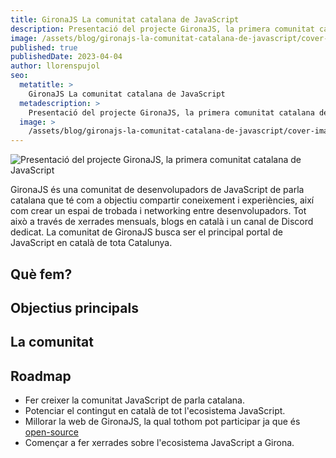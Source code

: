 ```yaml
---
title: GironaJS La comunitat catalana de JavaScript
description: Presentació del projecte GironaJS, la primera comunitat catalana de JavaScript
image: /assets/blog/gironajs-la-comunitat-catalana-de-javascript/cover-image.jpg
published: true
publishedDate: 2023-04-04
author: llorenspujol
seo:
  metatitle: >
    GironaJS La comunitat catalana de JavaScript
  metadescription: >
    Presentació del projecte GironaJS, la primera comunitat catalana de JavaScript
  image: >
    /assets/blog/gironajs-la-comunitat-catalana-de-javascript/cover-image.jpg
---
```


<div className="gjs-aspect-ratio-786-500" style={{outline: '1px solid #d9d9d9', borderRadius: '4px'}}>
    <img src="/assets/blog/gironajs-la-comunitat-catalana-de-javascript/cover-image.jpg" alt="Presentació del projecte GironaJS, la primera comunitat catalana de JavaScript" style={{maxWidth: '100%', margin: 'auto'}}/>
</div>

GironaJS és una comunitat de desenvolupadors de JavaScript de parla catalana que té com a objectiu compartir coneixement i experiències, així com crear un espai de trobada i networking entre desenvolupadors. Tot això a través de xerrades mensuals, blogs en català i un canal de Discord dedicat. La comunitat de GironaJS busca ser el principal portal de JavaScript en català de tota Catalunya.

<div style={{padding: '24px 0 10px 0', margin: '32px 0 14px 0', display: 'flex', justifyContent: 'center'}}>
  <span style={{width: '3px', height: '3px', backgroundColor: 'rgba(0, 0, 0, 0.87)', marginRight: '20px', borderRadius: '50%'}}></span>
    <span style={{width: '3px', height: '3px', backgroundColor: 'rgba(0, 0, 0, 0.87)', marginRight: '20px', borderRadius: '50%'}}></span>
      <span style={{width: '3px', height: '3px', backgroundColor: 'rgba(0, 0, 0, 0.87)', borderRadius: '50%'}}></span>
</div>

## Què fem?

## Objectius principals

## La comunitat

## Roadmap

- Fer creixer la comunitat JavaScript de parla catalana.
- Potenciar el contingut en català de tot l'ecosistema JavaScript.
- Millorar la web de GironaJS, la qual tothom pot participar ja que és [open-source](https://github.com/gironajs/gironajs.com)
- Començar a fer xerrades sobre l'ecosistema JavaScript a Girona.
